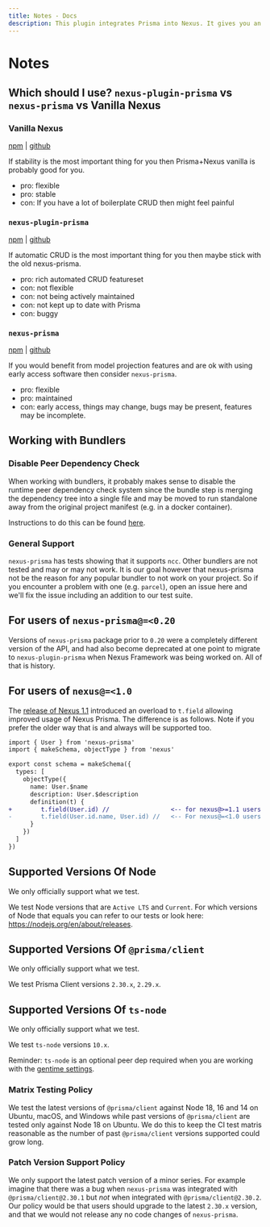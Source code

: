 ```yaml
---
title: Notes - Docs
description: This plugin integrates Prisma into Nexus. It gives you an API you to project fields from models defined in your Prisma schema into your GraphQL API. It also gives you an API to build GraphQL root fields that allow your API clients to query and mutate data.
---
```


# Notes

## Which should I use? `nexus-plugin-prisma` vs `nexus-prisma` vs Vanilla Nexus

### Vanilla Nexus

[npm](https://npmjs.org/nexus) | [github](https://github.com/graphql-nexus/nexus)

If stability is the most important thing for you then Prisma+Nexus vanilla is probably good for you.

- pro: flexible
- pro: stable
- con: If you have a lot of boilerplate CRUD then might feel painful

### `nexus-plugin-prisma`

[npm](https://npmjs.org/nexus-plugin-prisma) | [github](https://github.com/graphql-nexus/nexus-plugin-prisma)

If automatic CRUD is the most important thing for you then maybe stick with the old nexus-prisma.

- pro: rich automated CRUD featureset
- con: not flexible
- con: not being actively maintained
- con: not kept up to date with Prisma
- con: buggy

### `nexus-prisma`

[npm](http://npmjs.org/nexus-prisma) | [github](https://github.com/prisma/nexus-prisma)

If you would benefit from model projection features and are ok with using early access software then consider `nexus-prisma`.

- pro: flexible
- pro: maintained
- con: early access, things may change, bugs may be present, features may be incomplete.

## Working with Bundlers

### Disable Peer Dependency Check

When working with bundlers, it probably makes sense to disable the runtime peer dependency check system since the bundle step is merging the dependency tree into a single file and may be moved to run standalone away from the original project manifest (e.g. in a docker container).

Instructions to do this can be found [here](/features#peer-dependency-validation).

### General Support

`nexus-prisma` has tests showing that it supports `ncc`. Other bundlers are not tested and may or may not work. It is our goal however that nexus-prisma not be the reason for any popular bundler to not work on your project. So if you encounter a problem with one (e.g. `parcel`), open an issue here and we'll fix the issue including an addition to our test suite.

## For users of `nexus-prisma@=<0.20`

Versions of `nexus-prisma` package prior to `0.20` were a completely different version of the API, and had also become deprecated at one point to migrate to `nexus-plugin-prisma` when Nexus Framework was being worked on. All of that is history.

## For users of `nexus@=<1.0`

The [release of Nexus 1.1](https://github.com/graphql-nexus/nexus/releases/tag/1.0.0) introduced an overload to `t.field` allowing improved usage of Nexus Prisma. The difference is as follows. Note if you prefer the older way that is and always will be supported too.

```diff ts
import { User } from 'nexus-prisma'
import { makeSchema, objectType } from 'nexus'

export const schema = makeSchema({
  types: [
    objectType({
      name: User.$name
      description: User.$description
      definition(t) {
+        t.field(User.id) //                 <-- for nexus@>=1.1 users
-        t.field(User.id.name, User.id) //   <-- For nexus@=<1.0 users
      }
    })
  ]
})
```

## Supported Versions Of Node

We only officially support what we test.

We test Node versions that are `Active LTS` and `Current`. For which versions of Node that equals you can refer to our tests or look here: https://nodejs.org/en/about/releases.

## Supported Versions Of `@prisma/client`

We only officially support what we test.

We test Prisma Client versions `2.30.x`, `2.29.x`.

## Supported Versions Of `ts-node`

We only officially support what we test.

We test `ts-node` versions `10.x`.

Reminder: `ts-node` is an optional peer dep required when you are working with the [gentime settings](https://pris.ly/nexus-prisma/docs/settings/gentime).

### Matrix Testing Policy

We test the latest versions of `@prisma/client` against Node 18, 16 and 14 on Ubuntu, macOS, and Windows while past versions of `@prisma/client` are tested only against Node 18 on Ubuntu. We do this to keep the CI test matris reasonable as the number of past `@prisma/client` versions supported could grow long.

### Patch Version Support Policy

We only support the latest patch version of a minor series. For example imagine that there was a bug when `nexus-prisma` was integrated with `@prisma/client@2.30.1` but _not_ when integrated with `@prisma/client@2.30.2`. Our policy would be that users should upgrade to the latest `2.30.x` version, and that we would not release any no code changes of `nexus-prisma`.
